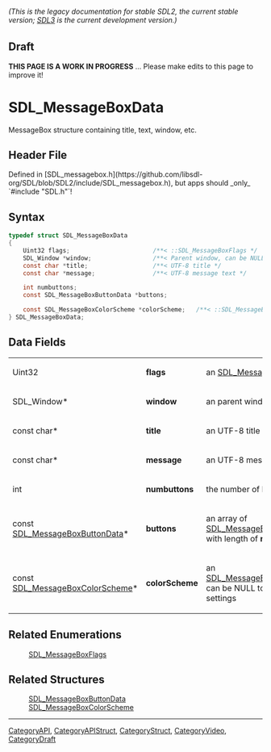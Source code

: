====== (This is the legacy documentation for stable SDL2, the current stable version; [https://wiki.libsdl.org/SDL3/ SDL3] is the current development version.) ======

== Draft ==

'''THIS PAGE IS A WORK IN PROGRESS''' ... Please make edits to this page to improve it!


<!-- #*^*^*^*^*See https://wiki.libsdl.org/SGStructures for details on editing this page*^*^*^*^* -->
= SDL_MessageBoxData =

MessageBox structure containing title, text, window, etc.

== Header File ==

Defined in [SDL_messagebox.h](https://github.com/libsdl-org/SDL/blob/SDL2/include/SDL_messagebox.h), but apps should _only_ `#include "SDL.h"`!

== Syntax ==

<syntaxhighlight lang='c'>
typedef struct SDL_MessageBoxData
{
    Uint32 flags;                       /**< ::SDL_MessageBoxFlags */
    SDL_Window *window;                 /**< Parent window, can be NULL */
    const char *title;                  /**< UTF-8 title */
    const char *message;                /**< UTF-8 message text */

    int numbuttons;
    const SDL_MessageBoxButtonData *buttons;

    const SDL_MessageBoxColorScheme *colorScheme;   /**< ::SDL_MessageBoxColorScheme, can be NULL to use system settings */
} SDL_MessageBoxData;</syntaxhighlight>

== Data Fields ==

{|
| Uint32                               
| '''flags'''       
| an [[SDL_MessageBoxFlags]] 
|-
| SDL_Window*                          
| '''window'''      
| an parent window, can be NULL 
|-
| const char*                          
| '''title'''       
| an UTF-8 title 
|-
| const char*                          
| '''message'''     
| an UTF-8 message text 
|-
| int                                  
| '''numbuttons'''  
| the number of buttons 
|-
| const [[SDL_MessageBoxButtonData]]*  
| '''buttons'''     
| an array of [[SDL_MessageBoxButtonData]] with length of '''numbuttons''' 
|-
| const [[SDL_MessageBoxColorScheme]]* 
| '''colorScheme''' 
| an [[SDL_MessageBoxColorScheme]], can be NULL to use system settings 
|}

== Related Enumerations ==

:[[SDL_MessageBoxFlags]]

== Related Structures ==

:[[SDL_MessageBoxButtonData]]
:[[SDL_MessageBoxColorScheme]]

----
[[CategoryAPI]], [[CategoryAPIStruct]], [[CategoryStruct]], [[CategoryVideo]], [[CategoryDraft]]


